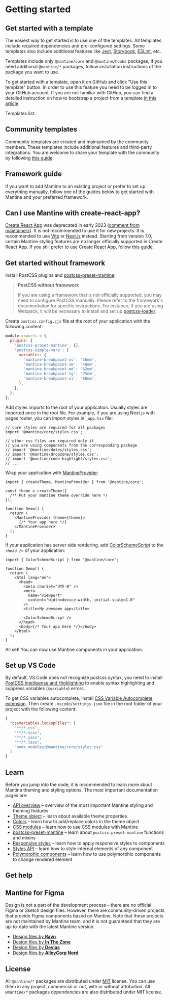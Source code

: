 

# Getting started

## Get started with a template

The easiest way to get started is to use one of the templates.
All templates include required dependencies and pre-configured settings.
Some templates also include additional features like [Jest](https://jestjs.io/),
[Storybook](https://storybook.js.org/), [ESLint](https://eslint.org/), etc.

Templates include only `@mantine/core` and `@mantine/hooks` packages,
if you need additional `@mantine/*` packages, follow installation instructions
of the package you want to use.

To get started with a template, open it on GitHub and click "Use this template"
button. In order to use this feature you need to be logged in to your GitHub account.
If you are not familiar with GitHub, you can find a detailed instruction on how to
bootstrap a project from a template [in this article](https://help.mantine.dev/q/templates-usage).

Templates list:

<TemplatesList />

## Community templates

Community templates are created and maintained by the community members. These templates
include additional features and third-party integrations. You are welcome
to share your template with the community by following [this guide](https://help.mantine.dev/q/submit-template).

<TemplatesList community />

## Framework guide

If you want to add Mantine to an existing project or prefer to set up everything manually,
follow one of the guides below to get started with Mantine and your preferred framework.

<FrameworksGuides />

## Can I use Mantine with create-react-app?

[Create React App](https://create-react-app.dev/) was deprecated in early 2023 ([comment from maintainers](https://github.com/reactjs/react.dev/pull/5487#issuecomment-1409720741)).
It is not recommended to use it for new projects. It is recommended to use [Vite](https://vitejs.dev/) or [Next.js](https://nextjs.org/) instead.
Starting from version 7.0, certain Mantine styling features are no longer officially supported in Create React App.
If you still prefer to use Create React App, follow [this guide](https://help.mantine.dev/q/can-i-use-mantine-with-cra).

## Get started without framework

<PackagesInstallation />

Install PostCSS plugins and [postcss-preset-mantine](/styles/postcss-preset):

<InstallScript
  packages="postcss postcss-preset-mantine postcss-simple-vars"
  dev
/>

> **PostCSS without framework**
>
> If you are using a framework that is not officially supported,
> you may need to configure PostCSS manually. Please refer to the framework's documentation for specific instructions.
> For instance, if you are using Webpack, it will be necessary to install and set up [postcss-loader](https://webpack.js.org/loaders/postcss-loader/).

Create `postcss.config.cjs` file at the root of your application with the following content:

```js
module.exports = {
  plugins: {
    'postcss-preset-mantine': {},
    'postcss-simple-vars': {
      variables: {
        'mantine-breakpoint-xs': '36em',
        'mantine-breakpoint-sm': '48em',
        'mantine-breakpoint-md': '62em',
        'mantine-breakpoint-lg': '75em',
        'mantine-breakpoint-xl': '88em',
      },
    },
  },
};
```

Add styles imports to the root of your application. Usually styles are imported
once in the root file. For example, if you are using Next.js with pages router,
you can import styles in `_app.tsx` file:

```tsx
// core styles are required for all packages
import '@mantine/core/styles.css';

// other css files are required only if
// you are using components from the corresponding package
// import '@mantine/dates/styles.css';
// import '@mantine/dropzone/styles.css';
// import '@mantine/code-highlight/styles.css';
// ...
```

Wrap your application with [MantineProvider](/theming/mantine-provider/):

```tsx
import { createTheme, MantineProvider } from '@mantine/core';

const theme = createTheme({
  /** Put your mantine theme override here */
});

function Demo() {
  return (
    <MantineProvider theme={theme}>
      {/* Your app here */}
    </MantineProvider>
  );
}
```

If your application has server side rendering, add [ColorSchemeScript](/theming/color-schemes)
to the `<head />` of your application:

```tsx
import { ColorSchemeScript } from '@mantine/core';

function Demo() {
  return (
    <html lang="en">
      <head>
        <meta charSet="UTF-8" />
        <meta
          name="viewport"
          content="width=device-width, initial-scale=1.0"
        />
        <title>My awesome app</title>

        <ColorSchemeScript />
      </head>
      <body>{/* Your app here */}</body>
    </html>
  );
}
```

All set! You can now use Mantine components in your application.

## Set up VS Code

By default, VS Code does not recognize postcss syntax, you need to install
[PostCSS Intellisense and Highlighting](https://marketplace.visualstudio.com/items?itemName=vunguyentuan.vscode-postcss)
to enable syntax highlighting and suppress variables (`$variable`) errors.

To get CSS variables autocomplete, install [CSS Variable Autocomplete extension](https://marketplace.visualstudio.com/items?itemName=vunguyentuan.vscode-css-variables).
Then create `.vscode/settings.json` file in the root folder of your project with the following content:

```json
{
  "cssVariables.lookupFiles": [
    "**/*.css",
    "**/*.scss",
    "**/*.sass",
    "**/*.less",
    "node_modules/@mantine/core/styles.css"
  ]
}
```

## Learn

Before you jump into the code, it is recommended to learn more about Mantine theming and styling options.
The most important documentation pages are:

- [API overview](/overview) – overview of the most important Mantine styling and theming features
- [Theme object](/theming/theme-object) – learn about available theme properties
- [Colors](/theming/colors) – learn how to add/replace colors in the theme object
- [CSS modules](/styles/css-modules) – learn how to use CSS modules with Mantine
- [postcss-preset-mantine](/styles/postcss-preset) – learn about `postcss-preset-mantine` functions and mixins
- [Responsive styles](/styles/responsive) – learn how to apply responsive styles to components
- [Styles API](/styles/styles-api) – learn how to style internal elements of any component
- [Polymorphic components](/guides/polymorphic) – learn how to use polymorphic components to change rendered element

## Get help

<SocialCards twitter={false} />

## Mantine for Figma

Design is not a part of the development process – there are no official
Figma or Sketch design files. However, there are community-driven projects that provide Figma components
based on Mantine. Note that these projects are not maintained by Mantine team, and it is not guaranteed
that they are up-to-date with the latest Mantine version.

- [Design files by **Ravn**](https://www.figma.com/community/file/1293978471602433537)
- [Design files by **In The Zone**](https://www.figma.com/community/file/1067173247578645134)
- [Design files by **Devias**](https://www.figma.com/community/file/1212329956432440320/Mantine-UI-Design-System---v5.10)
- [Design files by **AlleyCorp Nord**](https://www.figma.com/community/file/1294398524808646906/mantine-lean-ui-library-alley-corp-nord)

## License

All `@mantine/*` packages are distributed under [MIT](https://github.com/mantinedev/mantine/blob/master/LICENSE) license.
You can use them in any project, commercial or not, with or without attribution. All `@mantine/*` packages
dependencies are also distributed under MIT license.
